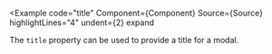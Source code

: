 
<Example
  code="title"
  Component={Component}
  Source={Source}
  highlightLines="4"
  undent={2}
  expand
>
  The `title` property can be used to provide a title for a modal.
</Example>
